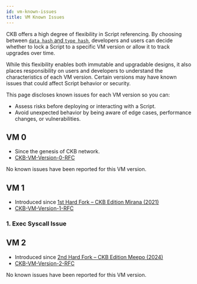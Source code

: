 ```yaml
---
id: vm-known-issues
title: VM Known Issues
---
```


CKB offers a high degree of flexibility in Script referencing. By choosing between [`data hash` and `type hash`](/docs/tech-explanation/data-type-diff), developers and users can decide whether to lock a Script to a specific VM version or allow it to track upgrades over time.

While this flexibility enables both immutable and upgradable designs, it also places responsibility on users and developers to understand the characteristics of each VM version. Certain versions may have known issues that could affect Script behavior or security.

This page discloses known issues for each VM version so you can:

- Assess risks before deploying or interacting with a Script.
- Avoid unexpected behavior by being aware of edge cases, performance changes, or vulnerabilities.

## VM 0

- Since the genesis of CKB network.
- [CKB-VM-Version-0-RFC](https://github.com/nervosnetwork/rfcs/blob/master/rfcs/0003-ckb-vm/0003-ckb-vm.md)

No known issues have been reported for this VM version.

## VM 1

- Introduced since [1st Hard Fork – CKB Edition Mirana (2021)](/docs/history-and-hard-forks/ckb-hard-fork-history#mirana-hardfork)
- [CKB-VM-Version-1-RFC](https://github.com/nervosnetwork/rfcs/blob/master/rfcs/0033-ckb-vm-version-1/0033-ckb-vm-version-1.md)

### 1. Exec Syscall Issue

<!-- TODO: Add detailed description of the issue -->

## VM 2

- Introduced since [2nd Hard Fork – CKB Edition Meepo (2024)](/docs/history-and-hard-forks/ckb-hard-fork-history#meepo-hardfork)
- [CKB-VM-Version-2-RFC](https://github.com/nervosnetwork/rfcs/blob/master/rfcs/0049-ckb-vm-version-2/0049-ckb-vm-version-2.md)

No known issues have been reported for this VM version.
